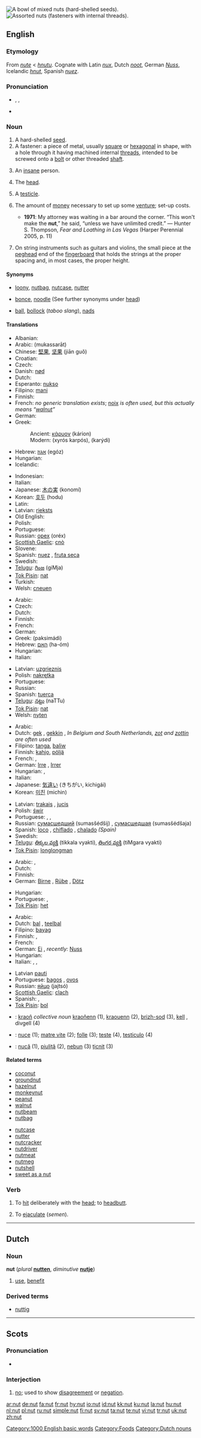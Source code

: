 [[Image:Mixed nuts small white3.jpg|thumb|right|A bowl of mixed nuts (hard-shelled seeds).]]
[[Image:Nut-hardware.jpg|thumb|right|Assorted nuts (fasteners with internal threads).]]
{{wikipedia}}
==English==

===Etymology===
From {{ME.}} ''[[nute]]'' < {{OE.}} ''[[hnutu]]''. Cognate with Latin ''[[nux]]'', Dutch ''[[noot]]'', German ''[[Nuss]]'', Icelandic ''[[hnut]]'', Spanish ''[[nuez]]''.

===Pronunciation===
* {{enPR|nŭt}}, {{IPA|/nʌt/}}, {{SAMPA|/nVt/}}
* {{audio|en-us-nut.ogg|Audio (US)}}
*: {{rhymes|ʌt}}

===Noun===
{{en-noun}}

# A hard-shelled [[seed]].
# A fastener: a piece of metal, usually [[square]] or [[hexagonal]] in shape, with a hole through it having machined internal [[threads]], intended to be screwed onto a [[bolt]] or other threaded [[shaft]].
# {{informal}} An [[insane]] person.
# {{slang}} The [[head]].
# {{context|vulgarity|slang|rarely used in the singular}} A [[testicle]].
# {{context|US|slang}} The amount of [[money]] necessary to set up some [[venture]]; set-up costs.
#* '''1971''': My attorney was waiting in a bar around the corner.  “This won't make the '''nut''',” he said, “unless we have unlimited credit.” — Hunter S. Thompson, ''Fear and Loathing in Las Vegas'' (Harper Perennial 2005, p. 11)
# {{musical instruments}} On string instruments such as guitars and violins, the small piece at the [[peghead]] end of the [[fingerboard]] that holds the strings at the proper spacing and, in most cases, the proper height.

====Synonyms====
* {{i-c|insane person}} [[loony]], [[nutbag]], [[nutcase]], [[nutter]]
* {{i-c|the head}} [[bonce]], [[noodle]] (See further synonyms under [[head]])
* {{i-c|a testicle}} [[ball]], [[bollock]] (''taboo slang''), [[nads]]

====Translations====
{{trans-top|seed}}
* Albanian: {{t+|sq|arrë|xs=Albanian}}
* Arabic: {{Arab|[[مكسرات]]}} (mukassarāt) {{p}}
* Chinese: [[堅果]], [[坚果]] (jiān guǒ)
* Croatian: {{t+|hr|orah}}
* Czech: {{t-|cs|ořech|m}}
* Danish: [[nød]]
* Dutch: {{t+|nl|noot|f}}
* Esperanto: [[nukso]]
* Filipino: [[mani]]
* Finnish: {{t+|fi|pähkinä}}
* French: ''no generic translation exists''; [[noix]] {{f}} ''is often used, but this actually means “[[walnut]]”''
* German: {{t+|de|Nuss|f}}
* Greek:
*: Ancient: [[κάρυον]] (kárion) {{n}}
*: Modern: {{t|el|ξυρός καρπός|m|sc=Grek}} (xyrós karpós), {{t+|el|καρύδι|n|sc=Grek}} (karýdi)
* Hebrew: [[אגוז]] (egóz) {{m}}
* Hungarian: {{t+|hu|dió}}
* Icelandic: {{t+|is|hneta|f}}
{{trans-mid}}
* Indonesian: {{t+|id|kacang|xs=Indonesian}}
* Italian: {{t+|it|noce|f}}
* Japanese: [[木の実]] (konomí)
* Korean: [[호두]] (hodu)
* Latin: {{t+|la|nux|f}}
* Latvian: [[rieksts]] {{m}}
* Old English: {{t-|ang|hnutu|f|xs=Old English}}
* Polish: {{t+|pl|orzech|m}}
* Portuguese: {{t+|pt|noz|f}}
* Russian: [[орех]] (oréx) {{m}}
* [[Scottish Gaelic]]: [[cnò]] {{f}}
* Slovene: {{t+|sl|oreh|m}}
* Spanish: [[nuez]] {{f}}, [[fruta seca]] {{f}}
* Swedish: {{t+|sv|nöt|c}}
* [[Telugu]]: [[గింజ]] (giMja)
* [[Tok Pisin]]: [[nat]]
* Turkish: {{t+|tr|ceviz}}
* Welsh: [[cneuen]] {{f}}
{{trans-bottom}}

{{trans-top|that fits on a bolt}}
* Arabic: {{Arab|[[صمولة]]}} {{IPAchar|(ʂamūla)}} {{f}}
* Czech: {{t+|cs|matka|f}}
* Dutch: {{t+|nl|moer|f}}
* Finnish: {{t-|fi|mutteri}}
* French: {{t-|fr|écrou|m}}
* German: {{t+|de|Mutter|f}}
* Greek: {{t|el|παξιμάδι|n|sc=Grek}} (paksimádi)
* Hebrew: [[האם]] (ha-óm)
* Hungarian: {{t+|hu|anyacsavar}}
* Italian: {{t+|it|dado|m}}
{{trans-mid}}
* Latvian: [[uzgrieznis]] {{m}}
* Polish: [[nakrętka]] {{f}}
* Portuguese: {{t+|pt|porca|f}}
* Russian: {{t+|ru|гайка|f|tr=gájka|sc=Cyrl}}
* Spanish: [[tuerca]] {{f}}
* [[Telugu]]: [[నట్టు]] (naTTu)
* [[Tok Pisin]]: [[nat]]
* Welsh: [[nyten]]
{{trans-bottom}}

{{trans-top|informal: insane person}}
* Arabic: {{Arab|[[مخبول]]}} {{IPAchar|(maxbūl)}} {{m}}
* Dutch: [[gek]] {{m}}, [[gekkin]] {{f}}, ''In Belgium and South Netherlands, [[zot]] {{m}} and [[zottin]] {{f}} are often used''
* Filipino: [[tanga]], [[baliw]]
* Finnish: [[kahjo]], [[pöljä]]
* French: {{t+|fr|fou|m}}, {{t+|fr|folle|f}}
* German: [[Irre]] {{m|f}}, [[Irrer]] {{m}}
* Hungarian: {{t+|hu|bolond ember}}, {{t+|hu|őrült ember}}
* Italian: {{t+|it|pazzo|m}}
* Japanese: [[気違い]] (きちがい, kichigái)
* Korean: [[미친]] (michin)
{{trans-mid}}
* Latvian: [[trakais]] {{m}}, [[jucis]] {{m}}
* Polish: [[świr]] {{m}}
* Portuguese: {{t+|pt|louco|m}}, {{t+|pt|doido|m}}, {{t+|pt|maluco|m}}
* Russian: [[сумасшедший]] (sumasšédšij) {{m}}, [[сумасшедшая]] (sumasšédšaja) {{f}}
* Spanish: [[loco]] {{m}}, [[chiflado]] {{m}}, [[chalado]] {{m}} ''(Spain)''
* Swedish: {{t+|sv|galen}}
* [[Telugu]]: [[తిక్కల వ్యక్తి]] (tikkala vyakti), [[తింగర వ్యక్తి]] (tiMgara vyakti)
* [[Tok Pisin]]: [[longlongman]]
{{trans-bottom}}

{{trans-top|slang: the head}}
* Arabic: {{Arab|[[رأس]]}} {{IPAchar|(ra’s)}} {{m|f}}, {{Arab|[[قرعة]]}} {{IPAchar|(qárʕa)}} {{f}}
* Dutch: {{t+|nl|kop|m}}
* Finnish: {{t+|fi|kaali}}
* German: [[Birne]] {{f}}, [[Rübe]] {{f}}, [[Dötz]] {{m}}
{{trans-mid}}
* Hungarian: {{t+|hu|fej}}
* Portuguese: {{t+|pt|líder|m}}, {{t+|pt|mentor|m}}
* [[Tok Pisin]]: [[het]]
{{trans-bottom}}

{{trans-top|slang: testicle}}
* Arabic: {{Arab|[[بيضة]]}} {{IPAchar|(béiɖa)}} {{f}}
* Dutch: [[bal]] {{m}}, [[teelbal]] {{m}}
* Filipino: [[bayag]]
* Finnish: {{t-|fi|palli}}, {{t-|fi|kulkunen}}
* French: {{t+|fr|couille|f}}
* German: [[Ei]] {{n}}, ''recently:'' [[Nuss]] {{f}}
* Hungarian: {{t+|hu|here}}
* Italian: {{t+|it|coglione|m}}, {{t+|it|minchione|m}}, {{t+|it|palla|f}}
{{trans-mid}}
* Latvian [[pauti]] {{m}} {{p}}
* Portuguese: [[bagos]] {{m|p}}, [[ovos]] {{m|p}}
* Russian: [[яйцо]] (jajtsó) {{n}}
* [[Scottish Gaelic]]: [[clach]] {{f}}
* Spanish: {{t+|es|cojón}}, {{t+|es|huevo}}
* [[Tok Pisin]]: [[bol]]
{{trans-bottom}}

{{checktrans}}
{{trans-top|Translations to be categorised}}
* {{ttbc|Breton}}: [[kraoñ]] ''collective noun'' [[kraoñenn]] {{f}} (1), [[kraouenn]] {{f}} (2), [[brizh-sod]] (3), [[kell]] {{f}}, divgell {{p}} (4)
* {{ttbc|Interlingua}}: [[nuce]] (1); [[matre vite]] (2); [[folle]] (3); [[teste]] (4), [[testiculo]] (4)
{{trans-mid}}
* {{ttbc|Romanian}}: [[nucă]] {{f}} (1), [[piuliţă]] {{f}} (2), [[nebun]] {{m}} (3) [[ţicnit]] {{m}} (3)
{{trans-bottom}}

====Related terms====
{{rel-top|terms related to the noun "nut"}}
* [[coconut]]
* [[groundnut]]
* [[hazelnut]]
* [[monkeynut]]
* [[peanut]]
* [[walnut]]
* [[nutbeam]]
* [[nutbag]]
{{rel-mid}}
* [[nutcase]]
* [[nutter]]
* [[nutcracker]]
* [[nutdriver]]
* [[nutmeat]]
* [[nutmeg]]
* [[nutshell]]
* [[sweet as a nut]]
{{rel-bottom}}

===Verb===
{{en-verb|nut|t|ed}}

# {{context|transitive|slang}} To [[hit]] deliberately with the [[head]]; to [[headbutt]].
# {{context|intransitive|slang}} To [[ejaculate]] (''semen'').

[[Category:1000 English basic words]]
[[Category:Foods]]

----

==Dutch==

===Noun===
'''nut''' {{n}} (''plural'' '''[[nutten]]''', ''diminutive'' '''[[nutje]]''')

# [[use]], [[benefit]]

===Derived terms===
* [[nuttig]]

[[Category:Dutch nouns]]

----

==Scots==

===Pronunciation===
* {{IPA|/nʌʔ/}}

===Interjection===
{{sco-intj}}

# {{South Scots}} [[no]]; used to show [[disagreement]] or [[negation]].

[[ar:nut]]
[[de:nut]]
[[fa:nut]]
[[fr:nut]]
[[hy:nut]]
[[io:nut]]
[[id:nut]]
[[kk:nut]]
[[ku:nut]]
[[la:nut]]
[[hu:nut]]
[[nl:nut]]
[[pl:nut]]
[[ru:nut]]
[[simple:nut]]
[[fi:nut]]
[[sv:nut]]
[[ta:nut]]
[[te:nut]]
[[vi:nut]]
[[tr:nut]]
[[uk:nut]]
[[zh:nut]]